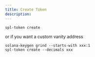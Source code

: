 ```yaml
---
title: Create Token
description: 
---
```



```
spl-token create 
```

or if you want a custom vanity address

```
solana-keygen grind --starts-with xxx:1
spl-token create --decimals xxx
```
